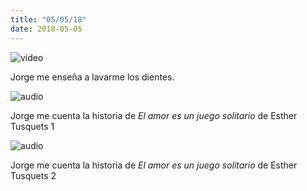 ```yaml
---
title: "05/05/18"
date: 2018-05-05
---
```


![video](https://youtu.be/YsRW6Pwv0zw)

Jorge me enseña a lavarme los dientes.

![audio](https://soundcloud.com/silvia-arino-gurrea/audio-resumen-1?in=silvia-arino-gurrea/sets/jorge-me-cuenta-la-historia-de-el-amor-es-un-juego-solitario-de-esther-tusquets)

Jorge me cuenta la historia de _El amor es un juego solitario_ de Esther Tusquets 1

![audio](https://soundcloud.com/silvia-arino-gurrea/audio-resumen-2?in=silvia-arino-gurrea/sets/jorge-me-cuenta-la-historia-de-el-amor-es-un-juego-solitario-de-esther-tusquets)

Jorge me cuenta la historia de _El amor es un juego solitario_ de Esther Tusquets 2

